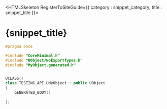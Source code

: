 

<HTMLSkeleton RegisterToSiteGuide={{ category : snippet_category, title : snippet_title }}>

<H1>{snippet_title}</H1>

```cpp
#pragma once

#include "CoreMinimal.h"
#include "UObject/NoExportTypes.h"
#include "MyObject.generated.h"


UCLASS()
class TESTING_API UMyObject : public UObject
{
	GENERATED_BODY()
	
};
```
</HTMLSkeleton>